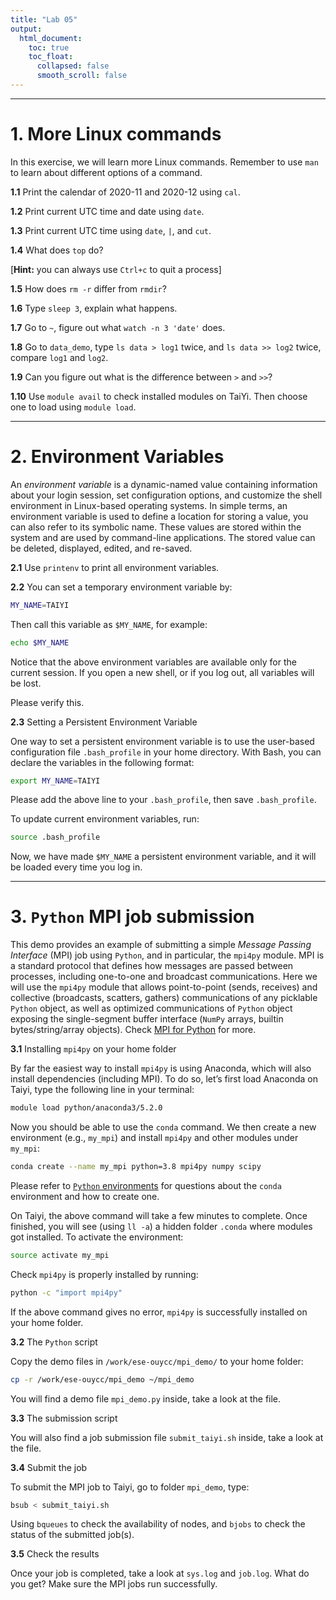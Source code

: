 ---
title: "Lab 05"
output:
  html_document:
    toc: true
    toc_float:
      collapsed: false
      smooth_scroll: false
---

***

# 1. More Linux commands

In this exercise, we will learn more Linux commands. Remember to use `man` to learn about different options of a command. 

**1.1** Print the calendar of 2020-11 and 2020-12 using `cal`.

**1.2** Print current UTC time and date using `date`.

**1.3** Print current UTC time using `date`, `|`, and `cut`.

**1.4** What does `top` do? 

[**Hint:** you can always use `Ctrl+c` to quit a process]

**1.5** How does `rm -r` differ from `rmdir`?

**1.6** Type `sleep 3`, explain what happens.

**1.7** Go to `~`, figure out what `watch -n 3 'date'` does.

**1.8** Go to `data_demo`, type `ls data > log1` twice, and `ls data >> log2` twice, compare `log1` and `log2`.

**1.9** Can you figure out what is the difference between `>` and `>>`?

**1.10** Use `module avail` to check installed modules on TaiYi. Then choose one to load using `module load`.

***

# 2. Environment Variables

An *environment variable* is a dynamic-named value containing information about your login session, set configuration options, and customize the shell environment in Linux-based operating systems. In simple terms, an environment variable is used to define a location for storing a value, you can also refer to its symbolic name. These values are stored within the system and are used by command-line applications. The stored value can be deleted, displayed, edited, and re-saved.

**2.1** Use `printenv` to print all environment variables.

**2.2** You can set a temporary environment variable by:

```{bash, eval=F}
MY_NAME=TAIYI
```

Then call this variable as `$MY_NAME`, for example:

```{bash, eval=F}
echo $MY_NAME
```

Notice that the above environment variables are available only for the current session. If you open a new shell, or if you log out, all variables will be lost. 

Please verify this.

**2.3** Setting a Persistent Environment Variable

One way to set a persistent environment variable is to use the user-based configuration file `.bash_profile` in your home directory. With Bash, you can declare the variables in the following format:

```{bash, eval=F}
export MY_NAME=TAIYI
```

Please add the above line to your `.bash_profile`, then save `.bash_profile`.

To update current environment variables, run:

```{bash, eval=F}
source .bash_profile
```

Now, we have made `$MY_NAME` a persistent environment variable, and it will be loaded every time you log in.  

***

# 3. `Python` MPI job submission

This demo provides an example of submitting a simple *Message Passing Interface* (MPI) job using `Python`, and in particular, the `mpi4py` module. MPI is a standard protocol that defines how messages are passed between processes, including one-to-one and broadcast communications. Here we will use the `mpi4py` module that allows point-to-point (sends, receives) and collective (broadcasts, scatters, gathers) communications of any picklable `Python` object, as well as optimized communications of `Python` object exposing the single-segment buffer interface (`NumPy` arrays, builtin bytes/string/array objects). Check [MPI for Python](https://mpi4py.readthedocs.io/en/stable/) for more.

**3.1** Installing `mpi4py` on your home folder

By far the easiest way to install `mpi4py` is using Anaconda, which will also install dependencies (including MPI). To do so, let's first load Anaconda on Taiyi, type the following line in your terminal:

```{bash, eval=F}
module load python/anaconda3/5.2.0
```

Now you should be able to use the `conda` command. We then create a new environment (e.g., `my_mpi`) and install `mpi4py` and other modules under `my_mpi`:

```{bash, eval=F}
conda create --name my_mpi python=3.8 mpi4py numpy scipy
```

Please refer to [`Python` environments](https://zhu-group.github.io/ese5023/Section_10.html#Python_environments) for questions about the `conda` environment and how to create one.

On Taiyi, the above command will take a few minutes to complete. Once finished, you will see (using `ll -a`) a hidden folder `.conda` where modules got installed. To activate the environment:

```{bash, eval=F}
source activate my_mpi
```

Check `mpi4py` is properly installed by running:

```{bash, eval=F}
python -c "import mpi4py"
```

If the above command gives no error, `mpi4py` is successfully installed on your home folder.

**3.2** The `Python` script

Copy the demo files in `/work/ese-ouycc/mpi_demo/` to your home folder:

```{bash, eval=F}
cp -r /work/ese-ouycc/mpi_demo ~/mpi_demo
```

You will find a demo file `mpi_demo.py` inside, take a look at the file. 

**3.3** The submission script

You will also find a job submission file `submit_taiyi.sh` inside, take a look at the file. 

**3.4** Submit the job

To submit the MPI job to Taiyi, go to folder `mpi_demo`, type:

```{bash, eval=F}
bsub < submit_taiyi.sh
```

Using `bqueues` to check the availability of nodes, and `bjobs` to check the status of the submitted job(s).

**3.5** Check the results

Once your job is completed, take a look at `sys.log` and `job.log`. What do you get? Make sure the MPI jobs run successfully.